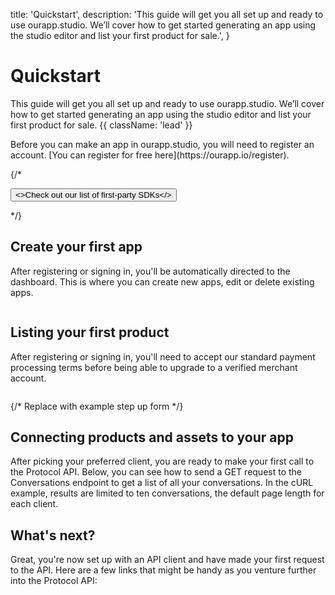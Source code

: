 
  title: 'Quickstart',
  description:
    'This guide will get you all set up and ready to use ourapp.studio. We’ll cover how to get started generating an app using the studio editor and list your first product for sale.',
}

# Quickstart

This guide will get you all set up and ready to use ourapp.studio. We’ll cover how to get started generating an app using the studio editor and list your first product for sale. {{ className: 'lead' }}

<Note>
  Before you can make an app in ourapp.studio, you will need to register an account. [You can register for free here](https://ourapp.io/register).
</Note>

{/*<div className="not-prose">
  <Button href="/sdks" variant="text" arrow="right">
    <>Check out our list of first-party SDKs</>
  </Button>
</div>*/}

## Create your first app

After registering or signing in, you'll be automatically directed to the dashboard. This is where you can create new apps, edit or delete existing apps.

<Image
  src={appsImage}
  alt=""
  width={800}    
  height={500}
  unoptimized
/>

## Listing your first product

After registering or signing in, you'll need to accept our standard payment processing terms before being able to upgrade to a verified merchant account. 

<Image
  src={paymentsImage}
  alt=""
  width={800}    
  height={500}
  unoptimized
/>

{/* Replace with example step up form */}
<Image
  src={paymentsImage}
  alt=""
  width={800}    
  height={500}
  unoptimized
/>

## Connecting products and assets to your app

After picking your preferred client, you are ready to make your first call to the Protocol API. Below, you can see how to send a GET request to the Conversations endpoint to get a list of all your conversations. In the cURL example, results are limited to ten conversations, the default page length for each client.

## What's next?

Great, you're now set up with an API client and have made your first request to the API. Here are a few links that might be handy as you venture further into the Protocol API:

<Resources />